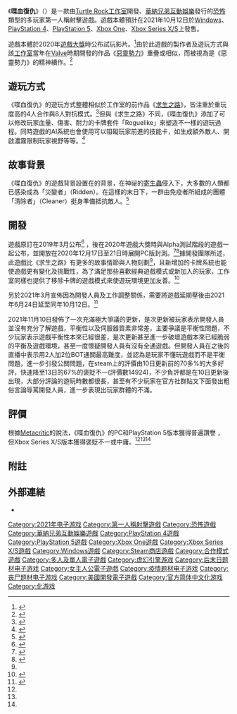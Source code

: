 {{noteTA
|G1=Games
|G2=IT
|1=zh-cn:求生之路; zh-tw:惡靈勢力;
}}

{{Infobox video game
| title        = 喋血復仇
| image        = Back 4 Blood cover art.jpg
| caption      = 
| developer    = [[Turtle_Rock工作室|Turtle Rock工作室]]
| publisher    = [[華納兄弟互動娛樂|華納兄弟互動娛樂]]
| director     = Phil Robb
| designer     = Chris Ashton
| engine       = [[虛幻引擎4|虛幻引擎4]]
| platform     = {{Unbulleted list|[[Microsoft_Windows|Microsoft Windows]]|[[PlayStation_4|PlayStation 4]]|[[PlayStation_5|PlayStation 5]]|[[Xbox_One|Xbox One]]|[[Xbox_Series_X/S|Xbox Series X/S]]|}}
| released     = {{vgr|2021年10月12日}}
| genre        = [[第一人稱射擊遊戲|第一人稱射擊]]、[[生存恐怖遊戲|生存恐怖]]
| modes        = [[單人遊戲|單人]]、[[多人遊戲|多人]]
| composer = {{Plainlist|
* {{le|Martin Stig Andersen}}
* Nathan Whitehead
}}
}}

《'''喋血復仇'''》（{{Lang-en|''Back 4 Blood''}}）是一款由[[Turtle_Rock工作室|Turtle Rock工作室]]開發、[[華納兄弟互動娛樂|華納兄弟互動娛樂]]發行的[[生存恐怖遊戲|恐怖]]類型的多玩家第一人稱射擊遊戲。遊戲本體預計在2021年10月12日於[[Windows|Windows]]、[[PlayStation_4|PlayStation 4]]、[[PlayStation_5|PlayStation 5]]、[[Xbox_One|Xbox One]]、[[Xbox_Series_X/S|Xbox Series X/S]]上發售。

遊戲本體於2020年[[遊戲大獎|遊戲大獎]]時公布試玩影片。<ref>{{Cite web|last=Garvey|first=Marshall|date=2020-12-12|title=Why Back 4 Blood Isn't Called Left 4 Dead 3|url=https://screenrant.com/back-4-blood-not-left-dead-l4d3-name-why/|accessdate=2020-12-22|archive-date=2020-12-12|archive-url=https://web.archive.org/web/20201212214435/https://screenrant.com/back-4-blood-not-left-dead-l4d3-name-why/|dead-url=no}}</ref>由於此遊戲的製作者及遊玩方式與該[[Turtle_Rock工作室|工作室]]當年在[[Valve|Valve]]時期開發的作品《[[惡靈勢力|惡靈勢力]]》重疊或相似，而被視為是《惡靈勢力》的精神續作。<ref name="PCG">{{Cite web|last=Lahti|first=Evan|date=2020-12-17|title=I can't stress enough that Back 4 Blood is Left 4 Dead 3|url=https://www.pcgamer.com/i-cant-stress-enough-how-much-back-4-blood-is-left-4-dead-3/|access-date=2020-12-18|website=PC Gamer|language=en-US|archive-date=2020-12-17|archive-url=https://web.archive.org/web/20201217185447/https://www.pcgamer.com/i-cant-stress-enough-how-much-back-4-blood-is-left-4-dead-3/|dead-url=no}}</ref>

==遊玩方式== 
《喋血復仇》的遊玩方式整體相似於工作室的前作品《[[求生之路|求生之路]]》，皆注重於重玩度高的4人合作與8人對抗模式。<ref name="PCG">{{Cite web|last=Lahti|first=Evan|date=2020-12-17|title=I can't stress enough that Back 4 Blood is Left 4 Dead 3|url=https://www.pcgamer.com/i-cant-stress-enough-how-much-back-4-blood-is-left-4-dead-3/|access-date=2020-12-18|website=PC Gamer|language=en-US}}</ref>但與《求生之路》不同，《喋血復仇》添加了可以修改玩家血量、傷害、耐力的卡牌套件「Roguelike」來塑造不一樣的遊玩過程。同時遊戲的AI系統也會使用可以阻礙玩家前進的技能卡，如生成額外敵人、開啟濃霧限制玩家視野等等。<ref>{{Cite web|title=Back 4 Blood - Hands On Preview - IGN|url=https://www.ign.com/articles/back-4-blood-hands-on-preview|language=en|access-date=2020-12-18|first=Mitchell|last=Saltzman|work=[[IGN|IGN]]|date=2020-12-18|archive-date=2021-01-26|archive-url=https://web.archive.org/web/20210126130325/https://www.ign.com/articles/back-4-blood-hands-on-preview|dead-url=no}}</ref>

==故事背景==
《喋血復仇》的遊戲背景設置在{{le|喪屍爆發|Zombie Apocalypse}}的背景，在神祕的[[寄生蟲|寄生蟲]]侵入下，大多數的人類都已感染成為「災變者」（Ridden）。在這樣的末日下，一群由免疫者所組成的團體「清除者」（Cleaner）挺身準備抵抗敵人。<ref>{{Cite web|title=Back 4 Blood channels the spirit of Left 4 Dead in first gameplay trailer|url=https://www.videogamer.com/news/back-4-blood-channels-the-spirit-of-left-4-dead-in-first-gameplay-trailer|first=Ben|last=Borthwick|access-date=2020-12-18|website=VideoGamer.com|language=en|archive-date=2020-12-11|archive-url=https://web.archive.org/web/20201211132533/https://www.videogamer.com/news/back-4-blood-channels-the-spirit-of-left-4-dead-in-first-gameplay-trailer|dead-url=no}}</ref>

==開發==
遊戲原訂在2019年3月公布<ref>{{cite web|url=https://www.engadget.com/2019-03-14-turtle-rock-warner-bros-back-4-blood.html|title='Left 4 Dead' studio Turtle Rock returns with 'Back 4 Blood'|first=Joe|last=Fingas|work=[[Engadget|Engadget]]|date=2019-03-14|accessdate=2020-12-19|archive-date=2020-11-07|archive-url=https://web.archive.org/web/20201107234401/https://www.engadget.com/2019-03-14-turtle-rock-warner-bros-back-4-blood.html|dead-url=no}}</ref> ，後在2020年遊戲大獎時與Alpha測試階段的遊戲一起公布，並開放在2020年12月17日至21日時展開PC版封測。<ref name="GNN1">{{Cite web|title=《惡靈勢力》團隊最新力作《喋血復仇》PC 版美國時間 17 日將展開 Alpha 封測|url=https://gnn.gamer.com.tw/detail.php?sn=207989|language=zh-tw|website=巴哈姆特GNN新聞|date=2020-12-16|author=RU|accessdate=2021-02-05|archive-date=2021-05-06|archive-url=https://web.archive.org/web/20210506072049/https://gnn.gamer.com.tw/detail.php?sn=207989|dead-url=no}}</ref><ref>{{Cite web|title=Back 4 Blood’s closed alpha starts today, and here’s how to register|url=https://www.pcgamesn.com/back-4-blood/closed-alpha|access-date=2020-12-18|website=PCGamesN|language=en-GB|first=Ian|last=Boudreau|date=2020-12-17|archive-date=2020-12-18|archive-url=https://web.archive.org/web/20201218085320/https://www.pcgamesn.com/back-4-blood/closed-alpha|dead-url=no}}</ref>據開發團隊所述，此遊戲比《求生之路》有更多的故事情節與人物刻劃<ref name="PCG" />，且新增加的卡牌系統也能使遊戲更有變化及挑戰性，為了滿足那些喜歡經典遊戲模式或新加入的玩家，工作室同樣也提供了移除卡牌的遊戲模式來使遊玩環境更加友善。<ref>{{cite web|url=https://www.gamespot.com/articles/back-4-blood-wants-to-be-left-4-dead-with-better-teamwork/1100-6485631/|title=Back 4 Blood Wants To Be Left 4 Dead With Better Teamwork|first=Phil|last=Hornshaw|work=[[GameSpot|GameSpot]]|date=2020-12-17|accessdate=2020-12-19|archive-date=2020-12-18|archive-url=https://web.archive.org/web/20201218203918/https://www.gamespot.com/articles/back-4-blood-wants-to-be-left-4-dead-with-better-teamwork/1100-6485631/|dead-url=no}}</ref>

另於2021年3月宣佈因為開發人員及工作調整關係，需要將遊戲延期壓後由2021年6月24日延至同年10月12日。<ref>{{Cite web |url=https://www.4gamers.com.tw/news/detail/47205/back-4-blood-delayed-out-of-summer-2021 |title=殭屍射擊《Back 4 Blood》上市延期，推遲至10月發售  |access-date=2021-04-10 |archive-date=2021-04-10 |archive-url=https://web.archive.org/web/20210410040951/https://www.4gamers.com.tw/news/detail/47205/back-4-blood-delayed-out-of-summer-2021 |dead-url=no }}</ref>

2021年11月10日發佈了一次充滿極大爭議的更新，是次更新被玩家表示開發人員並沒有充分了解遊戲，平衡性以及伺服器質素非常差，主要爭議是平衡性問題，不少玩家表示遊戲平衡性本來已經很差，是次更新甚至進一步破壞遊戲本來已經脆弱的平衡及遊戲環境，甚至一度懷疑開發人員有沒有全通遊戲。但開發人員在之後的直播中表示用2人加2位BOT通關最高難度，並認為是玩家不懂玩遊戲而不是平衡問題，進一步引發公關問題，在steam上的評價由10日更新前的70多%的大多好評，快速降至13日的67%的褒貶不一(評價數14924)，不少負評都是在10日更新後出現，大部分評論的遊玩時數都很長，甚至有不少玩家在官方社群貼文下面發出粗俗言論辱罵開發人員，進一步表現出玩家群體的不滿。

==評價==
{{Expand language|en}}
{{Video game reviews
| MC = (PC) 78/100<ref name="MCPC">{{cite web |url=https://www.metacritic.com/game/pc/back-4-blood |title=Back 4 Blood for PC Reviews |website=[[Metacritic|Metacritic]] |publisher=[[Red_Ventures|Red Ventures]] |accessdate=October 24, 2021 |archive-date=2021-12-22 |archive-url=https://web.archive.org/web/20211222013257/https://www.metacritic.com/game/pc/back-4-blood |dead-url=no }}</ref><br />(PS5) 77/100<ref name="MCPS5">{{cite web |url=https://www.metacritic.com/game/playstation-5/back-4-blood |title=Back 4 Blood for PlayStation 5 Reviews |website=[[Metacritic|Metacritic]] |publisher=[[Red_Ventures|Red Ventures]] |accessdate=October 19, 2021 |archive-date=2022-03-24 |archive-url=https://web.archive.org/web/20220324174046/https://www.metacritic.com/game/playstation-5/back-4-blood |dead-url=no }}</ref><br />(XSXS) 74/100<ref name="MCXSXS">{{cite web |url=https://www.metacritic.com/game/xbox-series-x/back-4-blood |title=Back 4 Blood for Xbox Series X Reviews |website=[[Metacritic|Metacritic]] |publisher=[[Red_Ventures|Red Ventures]] |accessdate=November 9, 2021 |archive-date=2022-03-07 |archive-url=https://web.archive.org/web/20220307052759/https://www.metacritic.com/game/xbox-series-x/back-4-blood |dead-url=no }}</ref>
| Destruct = 8/10<ref>{{cite web |last=Van Allen |first=Eric |date=October 19, 2021 |url=https://www.destructoid.com/reviews/review-back-4-blood/ |title=Review: Back 4 Blood |publisher=[[Destructoid|Destructoid]] |accessdate=October 19, 2021 |archive-date=2022-04-07 |archive-url=https://web.archive.org/web/20220407135814/https://www.destructoid.com/reviews/review-back-4-blood/ |dead-url=no }}</ref>
| EZA = 7.5/10<ref>{{cite web |last=Huber |first=Michael |date=October 18, 2021 |url=https://easyallies.com/#!/review/back-4-blood |title=Review: Back 4 Blood |publisher=[[Easy_Allies|Easy Allies]] |accessdate=October 18, 2021 |archive-date=2017-09-02 |archive-url=https://archive.today/20170902041336/https://easyallies.com/%23!/review/resident-evil-7-biohazard#!/review/back-4-blood |dead-url=no }}</ref>
| EGM = {{Rating|4|5}}<ref>{{cite web |last=Harmon |first=Josh |date=October 15, 2021 |url=https://egmnow.com/back-4-blood-review/ |title=Back 4 Blood review |publisher=[[Electronic_Gaming_Monthly|Electronic Gaming Monthly]] |accessdate=October 15, 2021 |archive-date=2021-11-17 |archive-url=https://web.archive.org/web/20211117124922/https://egmnow.com/back-4-blood-review/ |dead-url=no }}</ref>
| GI = 8/10<ref>{{cite web |last=Stadnik |first=Alex |date=October 12, 2021 |url=https://www.gameinformer.com/review/back-4-blood/back-4-blood-review-a-familiar-fright |title=Back 4 Blood Review - A Familiar Fright |publisher=[[Game_Informer|Game Informer]] |accessdate=October 12, 2021 |archive-date=2022-03-23 |archive-url=https://web.archive.org/web/20220323040704/https://www.gameinformer.com/review/back-4-blood/back-4-blood-review-a-familiar-fright |dead-url=no }}</ref>
| GameRev = 8/10<ref>{{cite web |last=Faulkner |first=Jason |date=October 18, 2021 |url=https://www.gamerevolution.com/review/695031-back-4-blood-review-pc-ps4-ps5-xbox-one-xbox-series-xs-worth-buying-playing |title=Back 4 Blood Review: 'A worth Left 4 Dead successor' |publisher=[[Game_Revolution|Game Revolution]] |accessdate=October 18, 2021 |archive-date=2021-11-18 |archive-url=https://web.archive.org/web/20211118094009/https://www.gamerevolution.com/review/695031-back-4-blood-review-pc-ps4-ps5-xbox-one-xbox-series-xs-worth-buying-playing |dead-url=no }}</ref>
| GSpot = 7/10<ref>{{cite web |last=Wakeling |first=Richard |date=October 14, 2021 |url=https://www.gamespot.com/reviews/back-4-blood-review-reanimated/1900-6417761/ |title=Back 4 Blood Review - Reanimated |publisher=[[GameSpot|GameSpot]] |accessdate=October 14, 2021 |archive-date=2022-04-07 |archive-url=https://web.archive.org/web/20220407145556/https://www.gamespot.com/reviews/back-4-blood-review-reanimated/1900-6417761/ |dead-url=no }}</ref>
| GRadar = {{Rating|3.5|5}}<ref>{{cite web |last=Loveridge |first=Sam |date=October 14, 2021 |url=https://www.gamesradar.com/back-4-blood-review/ |title=Back 4 Blood review: "An utter Game Pass boon" |publisher=[[GamesRadar|GamesRadar]] |accessdate=October 14, 2021 |archive-date=2021-11-09 |archive-url=https://web.archive.org/web/20211109202128/https://www.gamesradar.com/back-4-blood-review/ |dead-url=no }}</ref>
| HCG = 3.5/5<ref>{{cite web |last=Dunsmore |first=Kevin |date=October 13, 2021 |url=https://hardcoregamer.com/reviews/review-back-4-blood/412548/ |title=Review: Back 4 Blood |publisher=Hardcore Gamer |accessdate=October 13, 2021 |archive-date=2021-11-12 |archive-url=https://web.archive.org/web/20211112155354/https://hardcoregamer.com/reviews/review-back-4-blood/412548/ |dead-url=no }}</ref>
| IGN = 8/10<ref>{{cite web |last=Campbell |first=Kyle |date=October 15, 2021 |url=https://www.ign.com/articles/back-4-blood-review |title=Back 4 Blood Review |publisher=[[IGN|IGN]] |accessdate=October 15, 2021 |archive-date=2022-02-01 |archive-url=https://web.archive.org/web/20220201193809/https://www.ign.com/articles/back-4-blood-review |dead-url=no }}</ref>
| PCGUS = 88/100<ref>{{cite web |last=Park |first=Morgan |date=October 16, 2021 |url=https://www.pcgamer.com/back-4-blood-review/ |title=Back 4 Blood review |publisher=[[PC_Gamer|PC Gamer]] |accessdate=October 16, 2021 |archive-date=2022-02-15 |archive-url=https://web.archive.org/web/20220215204811/https://www.pcgamer.com/back-4-blood-review/ |dead-url=no }}</ref>
| PCGN = 8/10<ref>{{cite web |last=Forward |first=Jordan |date=October 13, 2021 |url=https://www.pcgamesn.com/back-4-blood/review-pc |title=Back 4 Blood review – the dead don't die |publisher=[[PCGamesN|PCGamesN]] |accessdate=October 13, 2021 |archive-date=2021-11-08 |archive-url=https://web.archive.org/web/20211108194005/https://www.pcgamesn.com/back-4-blood/review-pc |dead-url=no }}</ref>
| PSQ = {{Rating|8|10}}<ref>{{cite web |last=Gipp |first=Stuart |date=October 16, 2021 |url=https://www.pushsquare.com/reviews/ps5/back-4-blood |title=Back 4 Blood Review (PS5) |publisher=[[Push_Square|Push Square]] |accessdate=October 16, 2021 |archive-date=2021-12-29 |archive-url=https://web.archive.org/web/20211229024929/https://www.pushsquare.com/reviews/ps5/back-4-blood |dead-url=no }}</ref>
| SN = 6/10<ref>{{cite web |last=Jarrard |first=Chris |date=October 15, 2021 |url=https://www.shacknews.com/article/127132/back-4-blood-review-settling-4-less |title=Back 4 Blood review: Settling 4 less |publisher=[[Shacknews|Shacknews]] |accessdate=October 15, 2021 |archive-date=2021-11-03 |archive-url=https://web.archive.org/web/20211103152402/https://www.shacknews.com/article/127132/back-4-blood-review-settling-4-less |dead-url=no }}</ref>
| VG247 = {{Rating|4|5}}<ref>{{cite web |last=Saed |first=Sherif |date=October 15, 2021 |url=https://www.vg247.com/back-4-blood-review |title=Back 4 Blood review - modern co-op done right |publisher=[[VG247|VG247]] |accessdate=October 15, 2021 |archive-date=2022-04-07 |archive-url=https://web.archive.org/web/20220407161056/https://www.vg247.com/back-4-blood-review |dead-url=no }}</ref>
| VG = 7/10<ref>{{cite web |last=Wise |first=Josh |date=October 19, 2021 |url=https://www.videogamer.com/reviews/back-4-blood-review/ |title=Back 4 Blood review |publisher=VideoGamer.com |accessdate=October 19, 2021 |archive-date=2021-10-31 |archive-url=https://web.archive.org/web/20211031233240/https://www.videogamer.com/reviews/back-4-blood-review/ |dead-url=no }}</ref>
}}
根據[[Metacritic|Metacritic]]的說法，《喋血復仇》的PC和PlayStation 5版本獲得普遍讚譽 ，但Xbox Series X/S版本獲得褒貶不一或中庸。<ref name="MCPC"/><ref name="MCPS5"/><ref name="MCXSXS"/>

==附註==
{{Reflist}}

==外部連結==
* {{Official website|https://back4blood.com/}}
{{求生之路系列}}
{{Portal bar|美國|文化|電子遊戲}}

{{DEFAULTSORT:Back 4 blood}}
[[Category:2021年电子游戏|Category:2021年电子游戏]]
[[Category:第一人稱射擊遊戲|Category:第一人稱射擊遊戲]]
[[Category:恐怖遊戲|Category:恐怖遊戲]]
[[Category:華納兄弟互動娛樂遊戲|Category:華納兄弟互動娛樂遊戲]]
[[Category:PlayStation_4遊戲|Category:PlayStation 4遊戲]]
[[Category:PlayStation_5遊戲|Category:PlayStation 5遊戲]]
[[Category:Xbox_One遊戲|Category:Xbox One遊戲]]
[[Category:Xbox_Series_X/S遊戲|Category:Xbox Series X/S遊戲]]
[[Category:Windows遊戲|Category:Windows遊戲]]
[[Category:Steam商店遊戲|Category:Steam商店遊戲]]
[[Category:合作模式遊戲|Category:合作模式遊戲]]
[[Category:多人及單人電子遊戲|Category:多人及單人電子遊戲]]
[[Category:虚幻引擎游戏|Category:虚幻引擎游戏]]
[[Category:后末日题材电子游戏|Category:后末日题材电子游戏]]
[[Category:女主人公電子遊戲|Category:女主人公電子遊戲]]
[[Category:疫情题材电子游戏|Category:疫情题材电子游戏]]
[[Category:丧尸题材电子游戏|Category:丧尸题材电子游戏]]
[[Category:美國開發電子遊戲|Category:美國開發電子遊戲]]
[[Category:官方简体中文化游戏|Category:官方简体中文化游戏]]
[[Category:化游戏|Category:化游戏]]